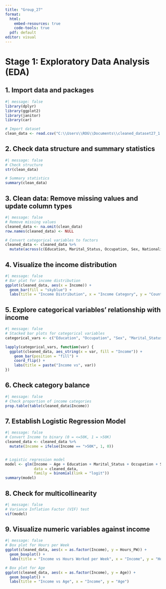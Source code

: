 ```yaml
---
title: "Group_27"
format: 
  html:
    embed-resources: true
    code-tools: true
  pdf: default
editor: visual
---
```


# Stage 1: Exploratory Data Analysis (EDA)

## 1. Import data and packages

```r
#| message: false
library(dplyr)
library(ggplot2)
library(janitor)
library(car)

# Import dataset
clean_data <- read.csv("C:\\Users\\ROG\\Documents\\cleaned_dataset27_1.1.csv") 
```

## 2. Check data structure and summary statistics

```r
#| message: false
# Check structure
str(clean_data)

# Summary statistics
summary(clean_data)
```

## 3. Clean data: Remove missing values and update column types

```r
#| message: false
# Remove missing values
cleaned_data <- na.omit(clean_data) 
row.names(cleaned_data) <- NULL

# Convert categorical variables to factors
cleaned_data <- cleaned_data %>% 
  mutate(across(c(Education, Marital_Status, Occupation, Sex, Nationality), as.factor))
```

## 4. Visualize the income distribution

```r
#| message: false
# Bar plot for income distribution
ggplot(cleaned_data, aes(x = Income)) + 
  geom_bar(fill = "skyblue") +
  labs(title = "Income Distribution", x = "Income Category", y = "Count")
```

## 5. Explore categorical variables' relationship with income

```r
#| message: false
# Stacked bar plots for categorical variables
categorical_vars <- c("Education", "Occupation", "Sex", "Marital_Status")

lapply(categorical_vars, function(var) {
  ggplot(cleaned_data, aes_string(x = var, fill = "Income")) +
    geom_bar(position = "fill") +
    coord_flip() +
    labs(title = paste("Income vs", var))
})
```

## 6. Check category balance

```r
#| message: false
# Check proportion of income categories
prop.table(table(cleaned_data$Income))
```

## 7. Establish Logistic Regression Model

```r
#| message: false
# Convert Income to binary (0 = <=50K, 1 = >50K)
cleaned_data <- cleaned_data %>%
  mutate(Income = ifelse(Income == ">50K", 1, 0))


# Logistic regression model
model <- glm(Income ~ Age + Education + Marital_Status + Occupation + Sex + Hours_PW + Nationality,
             data = cleaned_data, 
             family = binomial(link = "logit"))
summary(model)
```

## 8. Check for multicollinearity

```r
#| message: false
# Variance Inflation Factor (VIF) test
vif(model)
```

## 9. Visualize numeric variables against income

```r
#| message: false
# Box plot for Hours per Week
ggplot(cleaned_data, aes(x = as.factor(Income), y = Hours_PW)) +
  geom_boxplot() +
  labs(title = "Income vs Hours Worked per Week", x = "Income", y = "Hours per Week")

# Box plot for Age
ggplot(cleaned_data, aes(x = as.factor(Income), y = Age)) +
  geom_boxplot() +
  labs(title = "Income vs Age", x = "Income", y = "Age")
```
